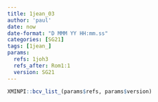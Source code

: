 ```yaml
---
title: 1jean_03
author: 'paul'
date: now
date-format: "D MMM YY HH:mm.ss"
categories: [SG21]
tags: [1jean_]
params:
  refs: 1joh3
  refs_after: Rom1:1
  version: SG21
---
```


```r
XMINPI::bcv_list_(params$refs, params$version)
```

